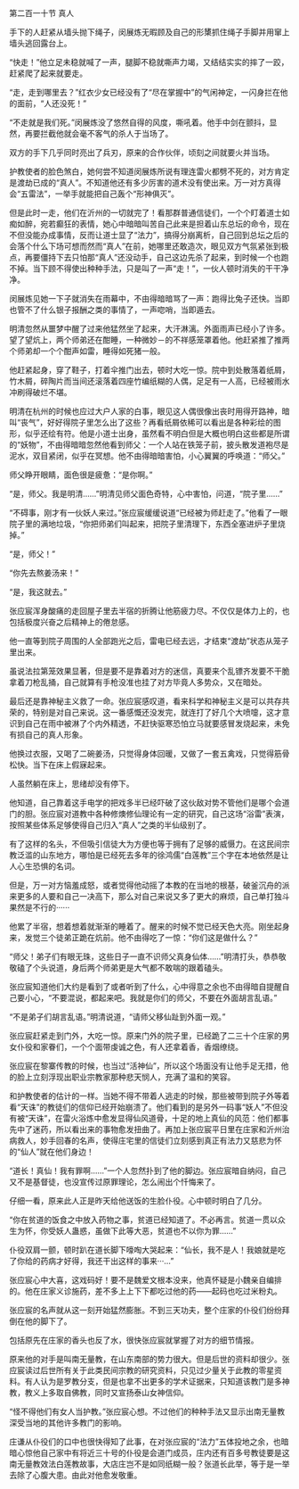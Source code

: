 

第二百一十节 真人

手下的人赶紧从墙头抛下绳子，闵展炼无暇顾及自己的形橥抓住绳子手脚并用窜上墙头逃回露台上。

“快走！”他立足未稳就喊了一声，腿脚不稳就嘶声力竭，又结结实实的摔了一跤，赶紧爬了起来就要走。

“走，走到哪里去？”红衣少女已经没有了“尽在掌握中”的气闲神定，一闪身拦在他的面前，“人还没死！”

“不走就是我们死。”闵展炼没了悠然自得的风度，嘶吼着。他手中剑在颤抖，显然，再要拦截他就会毫不客气的杀人于当场了。

双方的手下几乎同时亮出了兵刃，原来的合作伙伴，顷刻之间就要火并当场。

护教使者的脸色煞白，她何尝不知道闵展炼所说有理连雷火都劈不死的，对方肯定是渡劫已成的“真人”。不知道他还有多少厉害的道术没有使出来。万一对方真得会“五雷法”，一举手就能把自己轰个“形神俱灭”。

但是此时一走，他们在沂州的一切就完了！看那群普通信徒们，一个个盯着道士如痴如醉，宛若癫狂的表情，她心中暗暗叫苦自己此来是担着山东总坛的命令，现在不但没能办成事情，反而让道士显了“法力”，搞得分崩离析，自己回到总坛之后的会落个什么下场可想而然而“真人”在前，她哪里还敢造次，眼见双方气氛紧张到极点，再要僵持下去只怕那“真人”还没动手，自己这边先杀了起来，到时候一个也跑不掉。当下顾不得使出种种手法，只是叫了一声“走！”，一伙人顿时消失的干干净净。

闵展炼见她一下子就消失在雨幕中，不由得暗暗骂了一声：跑得比兔子还快。当即也管不了什么银子报酬之类的事情了，一声唿哨，当即遁去。

明清忽然从噩梦中醒了过来他猛然坐了起来，大汗淋漓。外面雨声已经小了许多。望了望炕上，两个师弟还在酣睡，一种微妙－的不祥感笼罩着他。他赶紧推了推两个师弟却一个个酣声如雷，睡得如死猪一般。

他赶紧起身，穿了鞋子，打着伞推门出去，顿时大吃一惊。院中到处散落着纸屑，竹木屑，碎陶片而当间还滚落着四座竹编纸糊的人偶，足足有一人高，已经被雨水冲刷得破烂不堪。

明清在杭州的时候也应过大户人家的白事，眼见这人偶很像出丧时用得开路神，暗叫“丧气”，好好得院子里怎么出了这些？再看纸屑依稀可以看出是各种彩绘的图形，似乎还绘有符。他是小道士出身，虽然看不明白但是大概也明白这些都是所谓的“妖物”，不由得暗暗忽然他看到师父：一个人站在铁笼子前，披头散发道袍尽是泥水，双目紧闭，似乎在冥想。他不由得暗暗害怕，小心翼翼的呼唤道：“师父。”

师父睁开眼睛，面色很是疲惫：“是你啊。”

“是，师父。我是明清……”明清见师父面色奇特，心中害怕，问道，“院子里……”

“不碍事，刚才有一伙妖人来过。”张应宸缓缓说道“已经被为师赶走了。”他看了一眼院子里的满地垃圾，“你把师弟们叫起来，把院子里清理下，东西全塞进炉子里烧掉。”

“是，师父！”

“你先去熬姜汤来！”

“是，我这就去。”

张应宸浑身酸痛的走回屋子里去半宿的折腾让他筋疲力尽。不仅仅是体力上的，也包括极度兴奋之后精神上的倦怠感。

他一直等到院子周围的人全部跑光之后，雷电已经去远，才结束“渡劫”状态从笼子里出来。

虽说法拉第笼效果显著，但是要不是靠着对方的迷信，真要来个乱镖齐发要不干脆拿着刀枪乱捅，自己就算有手枪没准也挂了对方毕竟人多势众，又在暗处。

最后还是靠神秘主义救了一命。张应宸感叹道，看来科学和神秘主义是可以共存共荣的，特别是对自己来说。这一番感慨还没发完，就连打了好几个大喷嚏，这才意识到自己在雨中被淋了个内外精透，不赶快驱寒恐怕立马就要感冒发烧起来，未免有损自己的真人形象。

他换过衣服，又喝了二碗姜汤，只觉得身体回暖，又做了一套五禽戏，只觉得筋骨松快。当下在床上假寐起来。

人虽然躺在床上，思绪却没有停下。

他知道，自己靠着这手电学的把戏多半已经吓破了这伙敌对势不管他们是哪个会道门的胆。张应宸对道教中各种修燠修仙理论有一定的研究，自己这场“浴雷”表演，按照某些体系足够使得自己归入“真人”之类的半仙级别了。

有了这样的名头，不但吸引信徒大为方便也等于拥有了足够的威慑力。在这民间宗教泛滥的山东地方，哪怕是已经死去多年的徐鸿儒“白莲教”三个字在本地依然是让人心生恐惧的名词。

但是，万一对方恼羞成怒，或者觉得他动摇了本教的在当地的根基，破釜沉舟的派来更多的人要和自己一决高下，那么对自己来说又多了更大的麻烦，自己单打独斗果然是不行的······

他累了半宿，想着想着就渐渐的睡着了。醒来的时候不觉已经天色大亮。刚坐起身来，发觉三个徒弟正跪在炕前。他不由得吃了一惊：“你们这是做什么？”

“师父！弟子们有眼无珠，这些日子一直不识师父真身仙体……”明清打头，恭恭敬敬磕了个头说道，身后两个师弟更是大气都不敢喘的跟着磕头。

张应宸知道他们大约是看到了或者听到了什么，心中得意之余也不由得暗自提醒自己要小心，“不要混说，都起来吧。我就是你们的师父，不要在外面胡言乱语。”

“不是弟子们胡言乱语。”明清说道，“请师父移仙趾到外面一观。”

张应宸赶紧走到门外，大吃一惊。原来门外的院子里，已经跪了二三十个庄家的男女仆役和家眷们，一个个面带虔诚之色，有人还拿着香，香烟缭绕。

张应宸在黎寨传教的时候，也当过“活神仙”，所以这个场面没有让他手足无措，他的脸上立刻浮现出职业宗教家那种悲天悯人，充满了温和的笑容。

和护教使者的估计的一样。当她不得不带着人逃走的时候，那些被带到院子外等着看“天诛”的教徒们的信仰已经开始崩溃了。他们看到的是另外一码事“妖人”不但没有被“天诛”，在雷火浴炼中愈发显得仙风道骨，十足的地上真仙的风范：他们都事先中了迷药，所以看出来的事物愈发扭曲了。再加上张应宸平日里在庄家和沂州治病救人，妙手回春的名声，使得庄宅里的信徒们立刻感到真正有法力又慈悲为怀的“仙人”就在他们身边！

“道长！真仙！我有罪啊……”一个人忽然扑到了他的脚边。张应宸暗自纳闷，自己又不是基督徒，也没宣传过原罪理论，怎么闹出个忏悔来了。

仔细一看，原来此人正是昨天给他送饭的生脸仆役。心中顿时明白了几分。

“你在贫道的饭食之中放入药物之事，贫道已经知道了。不必再言。贫道一贯以众生为怀，你受妖人蛊惑，虽做下此等大恶，贫道也不以你为罪……”

仆役双肩一颤，顿时趴在道长脚下嚎啕大哭起来：“仙长，我不是人！我娘就是吃了你给的药病才好得，我还干出这样的事来···…”

张应宸心中大喜，这戏码好！要不是魏爱文根本没来，他真怀疑是小魏亲自编排的。他在庄家义诊施药，差不多上上下下都吃过他的药——起码也吃过米粉丸。

张应宸的名声就从这一刻开始猛然膨胀。不到三天功夫，整个庄家的仆役们纷纷拜倒在他的脚下了。

包括原先在庄家的香头也反了水，很快张应宸就掌握了对方的细节情报。

原来他的对手是叫南无量教，在山东南部的势力很大。但是后世的资料却很少。张应宸读过后世所有关于此类民间宗教的研究资料，只见过少量关于此教的零星资料。有人认为是罗教分支，但是也拿不出更多的学术证据来，只知道该教门是多神教，教义上多取自佛教，同时又宣扬泰山女神信仰。

“怪不得他们有女人当护教。”张应宸心想。不过他们的种种手法又显示出南无量教深受当地的其他许多教门的影响。

庄谦从仆役们的口中也很快得知了此事，在对张应宸的“法力”五体投地之余，也暗暗心惊他自己家中有将近三十号的仆役是会道门成员，庄内还有百多号教徒要是这南无量教效法白莲教故事，大店庄岂不是如同纸糊一般？张道长此举，等于是一举去除了心腹大患。由此对他愈发敬重。

